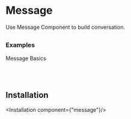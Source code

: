 # Message
Use Message Component to build conversation.



##

### Examples
Message Basics

<ComponentPreview component="message"/>


<br/>
<br/>

## Installation

<Installation component={"message"}/>

<br/>
<br/>
